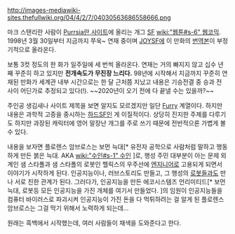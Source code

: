 http://images-mediawiki-sites.thefullwiki.org/04/4/2/7/04030563686558666.png

마크 스탠리란 사람이 [http://freefall.purrsia.com/ Purrsia란 사이트]에 올리는 개그 [[SF]] [[wiki:"웹툰#s-6" 웹코믹]]. 1998년 3월 30일부터 지금까지 쭈욱~ 연재 중이며 [[JOYSF]]에 이 만화의 [http://www.joysf.com/?mid=novel__serial&category=3907656 번역본]이 부정기적으로 올라온다.

보통 3컷 정도의 한 화가 일주일에 세 번씩 올라온다. 연재는 거의 빠지지 않고 십수 년째 꾸준히 하고 있지만 '''전개속도가 무진장 느리다.''' 98년에 시작해서 지금까지 꾸준히 연재된 만화가 세계관 내부 시간으로는 한 달 근처쯤 지났고 내용은 기승전결 중 승과 전 사이 어딘가로 추정되고 있다(!). ~~2020년이 오기 전에 다 끝낼 수는 있을까?~~ 

주인공 생김새나 사이트 제목을 보면 알지도 모르겠지만 일단 [[Furry]] 계열이다. 하지만 내용은 과학적 고증을 중시하는 [[하드SF]]인 게 이질적이다. 상당히 진지한 주제를 다루기도 하지만 과장된 캐릭터에 영어 말장난 개그를 주로 쓰기 때문에 전반적으론 가볍게 볼 수 있다.

내용을 보자면 플로렌스 암브로스는 보먼 늑대[* 유전자 공학으로 사람처럼 말하고 행동하게 만든 붉은 늑대. AKA [[wiki:"수인#s-1" 수인]] ]로, 행성 주민 대부분이 아는 문제 외계인 샘 스타폴과 샘 스타폴의 로봇인 헬릭스의 우주선에 [[엔지니어]]로 고용되게 되면서 이야기가 시작하게 된다. 인공지능이나, 러브스토리도 만들고, 그 행성의 [[로봇]]들과도 만나 서로 친한 관계가 된다. 그러다가, 인공지능을 만든 에코시스템즈 언리미티드[* 보먼 늑대, 로봇등 모든 인공지능을 가진 개체를 여기서 만들었다. ]의 임원이 인공지능들을 컴퓨터 바이러스로 파괴시켜 인공지능이 가진 돈을 다 먹튀하려는 걸 알게 된 플로렌스 암브로스는 그걸 막기 위해서 노력하게 되는데...

원래는 흑백에서 시작했는데, 여러 사람들이 채색을 도와준다고 한다.
